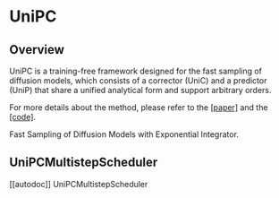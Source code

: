 <!--Copyright 2022 The HuggingFace Team. All rights reserved.

Licensed under the Apache License, Version 2.0 (the "License"); you may not use this file except in compliance with
the License. You may obtain a copy of the License at

http://www.apache.org/licenses/LICENSE-2.0

Unless required by applicable law or agreed to in writing, software distributed under the License is distributed on
an "AS IS" BASIS, WITHOUT WARRANTIES OR CONDITIONS OF ANY KIND, either express or implied. See the License for the
specific language governing permissions and limitations under the License.
-->

# UniPC

## Overview

UniPC is a training-free framework designed for the fast sampling of diffusion models, which consists of a corrector (UniC) and a predictor (UniP) that share a unified analytical form and support arbitrary orders.

For more details about the method, please refer to the [[paper]](https://arxiv.org/abs/2302.04867) and the [[code]](https://github.com/wl-zhao/UniPC).

Fast Sampling of Diffusion Models with Exponential Integrator.

## UniPCMultistepScheduler
[[autodoc]] UniPCMultistepScheduler

